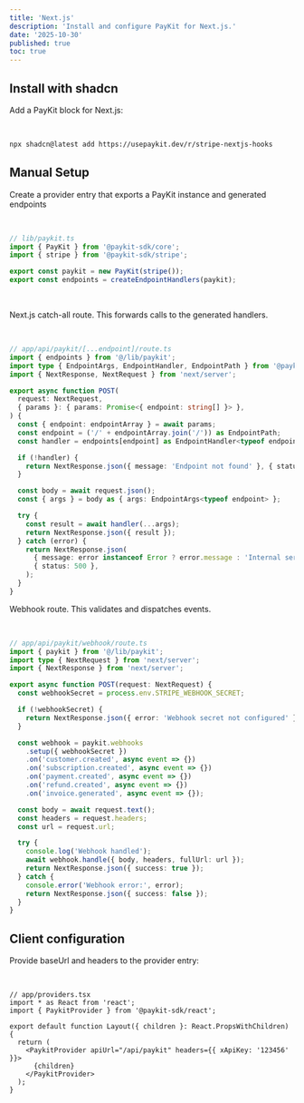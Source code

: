 ```yaml
---
title: 'Next.js'
description: 'Install and configure PayKit for Next.js.'
date: '2025-10-30'
published: true
toc: true
---
```


## Install with shadcn

Add a PayKit block for Next.js:

<br />

```bash
npx shadcn@latest add https://usepaykit.dev/r/stripe-nextjs-hooks
```

## Manual Setup

Create a provider entry that exports a PayKit instance and generated endpoints

<br />

```typescript
// lib/paykit.ts
import { PayKit } from '@paykit-sdk/core';
import { stripe } from '@paykit-sdk/stripe';

export const paykit = new PayKit(stripe());
export const endpoints = createEndpointHandlers(paykit);
```

<br />

Next.js catch-all route. This forwards calls to the generated handlers.

<br />

```typescript
// app/api/paykit/[...endpoint]/route.ts
import { endpoints } from '@/lib/paykit';
import type { EndpointArgs, EndpointHandler, EndpointPath } from '@paykit-sdk/core';
import { NextResponse, NextRequest } from 'next/server';

export async function POST(
  request: NextRequest,
  { params }: { params: Promise<{ endpoint: string[] }> },
) {
  const { endpoint: endpointArray } = await params;
  const endpoint = ('/' + endpointArray.join('/')) as EndpointPath;
  const handler = endpoints[endpoint] as EndpointHandler<typeof endpoint>;

  if (!handler) {
    return NextResponse.json({ message: 'Endpoint not found' }, { status: 404 });
  }

  const body = await request.json();
  const { args } = body as { args: EndpointArgs<typeof endpoint> };

  try {
    const result = await handler(...args);
    return NextResponse.json({ result });
  } catch (error) {
    return NextResponse.json(
      { message: error instanceof Error ? error.message : 'Internal server error' },
      { status: 500 },
    );
  }
}
```

Webhook route. This validates and dispatches events.

<br />

```typescript
// app/api/paykit/webhook/route.ts
import { paykit } from '@/lib/paykit';
import type { NextRequest } from 'next/server';
import { NextResponse } from 'next/server';

export async function POST(request: NextRequest) {
  const webhookSecret = process.env.STRIPE_WEBHOOK_SECRET;

  if (!webhookSecret) {
    return NextResponse.json({ error: 'Webhook secret not configured' }, { status: 500 });
  }

  const webhook = paykit.webhooks
    .setup({ webhookSecret })
    .on('customer.created', async event => {})
    .on('subscription.created', async event => {})
    .on('payment.created', async event => {})
    .on('refund.created', async event => {})
    .on('invoice.generated', async event => {});

  const body = await request.text();
  const headers = request.headers;
  const url = request.url;

  try {
    console.log('Webhook handled');
    await webhook.handle({ body, headers, fullUrl: url });
    return NextResponse.json({ success: true });
  } catch {
    console.error('Webhook error:', error);
    return NextResponse.json({ success: false });
  }
}
```

## Client configuration

Provide baseUrl and headers to the provider entry:

<br />

```tsx
// app/providers.tsx
import * as React from 'react';
import { PaykitProvider } from '@paykit-sdk/react';

export default function Layout({ children }: React.PropsWithChildren) {
  return (
    <PaykitProvider apiUrl="/api/paykit" headers={{ xApiKey: '123456' }}>
      {children}
    </PaykitProvider>
  );
}
```

